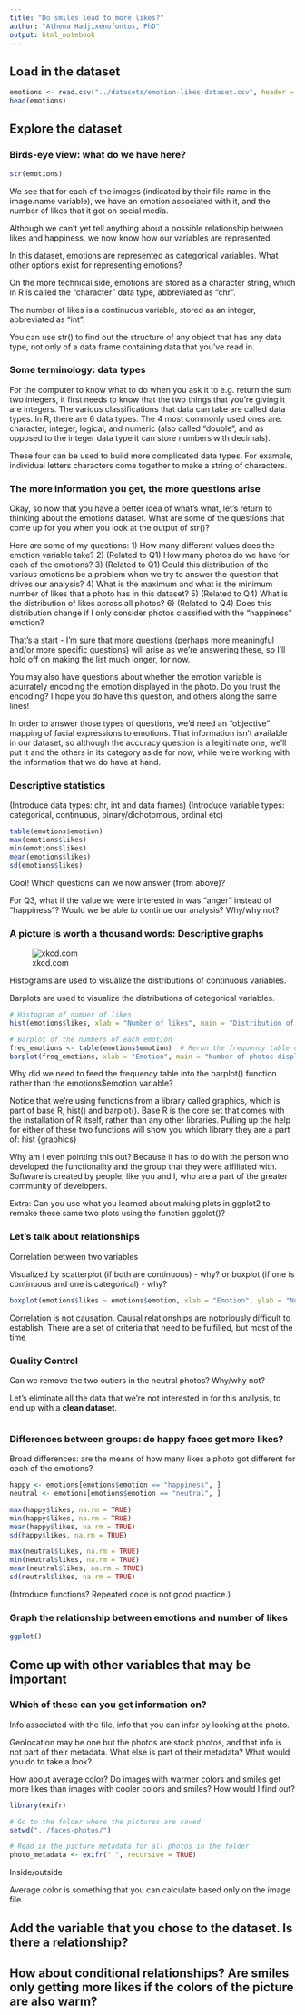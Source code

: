 ```yaml
---
title: "Do smiles lead to more likes?"
author: "Athena Hadjixenofontos, PhD"
output: html_notebook
---
```


## Load in the dataset

```r
emotions <- read.csv("../datasets/emotion-likes-dataset.csv", header = TRUE, stringsAsFactors = FALSE)
head(emotions)
```

## Explore the dataset

### Birds-eye view: what do we have here?

```r
str(emotions)
```

We see that for each of the images (indicated by their file name in the image.name variable), we have an emotion associated with it, and the number of likes that it got on social media. 

Although we can't yet tell anything about a possible relationship between likes and happiness, we now know how our variables are represented. 

In this dataset, emotions are represented as categorical variables. What other options exist for representing emotions? 

On the more technical side, emotions are stored as a character string, which in R is called the "character" data type, abbreviated as "chr". 

The number of likes is a continuous variable, stored as an integer, abbreviated as "int".

You can use str() to find out the structure of any object that has any data type, not only of a data frame containing data that you've read in. 

### Some terminology: data types

For the computer to know what to do when you ask it to e.g. return the sum two integers, it first needs to know that the two things that you're giving it are integers. The various classifications that data can take are called data types. In R, there are 6 data types. The 4 most commonly used ones are: character, integer, logical, and numeric (also called "double", and as opposed to the integer data type it can store numbers with decimals). 

These four can be used to build more complicated data types. For example, individual letters characters come together to make a string of characters. 

### The more information you get, the more questions arise

Okay, so now that you have a better idea of what's what, let's return to thinking about the emotions dataset. What are some of the questions that come up for you when you look at the output of str()?

Here are some of my questions:
1) How many different values does the emotion variable take? 
2) (Related to Q1) How many photos do we have for each of the emotions? 
3) (Related to Q1) Could this distribution of the various emotions be a problem when we try to answer the question that drives our analysis?
4) What is the maximum and what is the minimum number of likes that a photo has in this dataset? 
5) (Related to Q4) What is the distribution of likes across all photos? 
6) (Related to Q4) Does this distribution change if I only consider photos classified with the "happiness" emotion? 

That's a start - I'm sure that more questions (perhaps more meaningful and/or more specific questions) will arise as we're answering these, so I'll hold off on making the list much longer, for now. 

You may also have questions about whether the emotion variable is acurrately encoding the emotion displayed in the photo. Do you trust the encoding? I hope you do have this question, and others along the same lines! 

In order to answer those types of questions, we'd need an "objective" mapping of facial expressions to emotions. That information isn't available in our dataset, so although the accuracy question is a legitimate one, we'll put it and the others in its category aside for now, while we're working with the information that we do have at hand. 

### Descriptive statistics

(Introduce data types: chr, int and data frames)
(Introduce variable types: categorical, continuous, binary/dichotomous, ordinal etc)

```r
table(emotions$emotion)
max(emotions$likes)
min(emotions$likes)
mean(emotions$likes)
sd(emotions$likes)
```

Cool! Which questions can we now answer (from above)? 

For Q3, what if the value we were interested in was "anger" instead of "happiness"? Would we be able to continue our analysis? Why/why not? 

### A picture is worth a thousand words: Descriptive graphs

![xkcd.com](https://imgs.xkcd.com/comics/correlation.png)

Histograms are used to visualize the distributions of continuous variables. 

Barplots are used to visualize the distributions of categorical variables. 

```r
# Histogram of number of likes
hist(emotions$likes, xlab = "Number of likes", main = "Distribution of likes in photo dataset (N = 107)", breaks = 20)
```


```r
# Barplot of the numbers of each emotion
freq_emotions <- table(emotions$emotion)  # Rerun the frequency table command, saving the output to a variable
barplot(freq_emotions, xlab = "Emotion", main = "Number of photos displaying each emotion (N = 107)")
```

Why did we need to feed the frequency table into the barplot() function rather than the emotions$emotion variable? 

Notice that we're using functions from a library called graphics, which is part of base R, hist() and barplot(). Base R is the core set that comes with the installation of R itself, rather than any other libraries. Pulling up the help for either of these two functions will show you which library they are a part of: hist {graphics} 

Why am I even pointing this out? Because it has to do with the person who developed the functionality and the group that they were affiliated with. Software is created by people, like you and I, who are a part of the greater community of developers. 

Extra: Can you use what you learned about making plots in ggplot2 to remake these same two plots using the function ggplot()?

### Let's talk about relationships

Correlation between two variables

Visualized by scatterplot (if both are continuous) - why?
or boxplot (if one is continuous and one is categorical) - why? 

```r
boxplot(emotions$likes ~ emotions$emotion, xlab = "Emotion", ylab = "Number of likes", main = "Distributions of likes for each emotion (N = 107)")
```


Correlation is not causation. Causal relationships are notoriously difficult to establish. There are a set of criteria that need to be fulfilled, but most of the time 


### Quality Control

Can we remove the two outiers in the neutral photos? Why/why not?

Let's eliminate all the data that we're not interested in for this analysis, to end up with a **clean dataset**.

```r

```

### Differences between groups: do happy faces get more likes? 


Broad differences: are the means of how many likes a photo got different for each of the emotions? 

```r
happy <- emotions[emotions$emotion == "happiness", ]
neutral <- emotions[emotions$emotion == "neutral", ]

max(happy$likes, na.rm = TRUE)
min(happy$likes, na.rm = TRUE)
mean(happy$likes, na.rm = TRUE)
sd(happy$likes, na.rm = TRUE)

max(neutral$likes, na.rm = TRUE)
min(neutral$likes, na.rm = TRUE)
mean(neutral$likes, na.rm = TRUE)
sd(neutral$likes, na.rm = TRUE)


```

(Introduce functions? Repeated code is not good practice.)

### Graph the relationship between emotions and number of likes

```r
ggplot()
```


## Come up with other variables that may be important

### Which of these can you get information on? 

Info associated with the file, info that you can infer by looking at the photo. 

Geolocation may be one but the photos are stock photos, and that info is not part of their metadata. What else is part of their metadata? What would you do to take a look? 

How about average color? Do images with warmer colors and smiles get more likes than images with cooler colors and smiles? How would I find out? 

```r
library(exifr)

# Go to the folder where the pictures are saved
setwd("../faces-photos/")

# Read in the picture metadata for all photos in the folder 
photo_metadata <- exifr(".", recursive = TRUE)
```


Inside/outside 

Average color is something that you can calculate based only on the image file. 

## Add the variable that you chose to the dataset. Is there a relationship?

## How about conditional relationships? Are smiles only getting more likes if the colors of the picture are also warm? 




